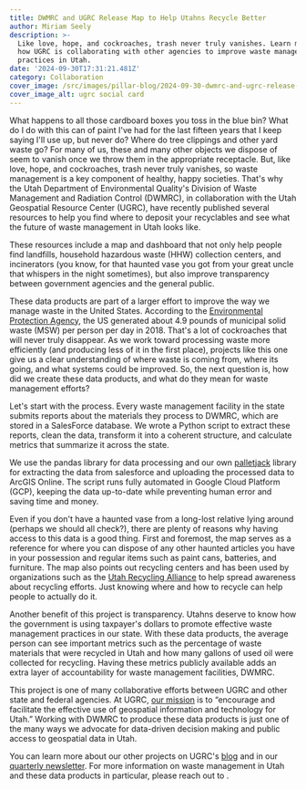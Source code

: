 ```yaml
---
title: DWMRC and UGRC Release Map to Help Utahns Recycle Better
author: Miriam Seely
description: >-
  Like love, hope, and cockroaches, trash never truly vanishes. Learn more about
  how UGRC is collaborating with other agencies to improve waste management
  practices in Utah.
date: '2024-09-30T17:31:21.481Z'
category: Collaboration
cover_image: /src/images/pillar-blog/2024-09-30-dwmrc-and-ugrc-release-map-to-help-utahns-recycle-better/wmrc_ugrc_map.png
cover_image_alt: ugrc social card
---
```



What happens to all those cardboard boxes you toss in the blue bin? What do I do with this can of paint I've had for the last fifteen years that I keep saying I'll use up, but never do? Where do tree clippings and other yard waste go? For many of us, these and many other objects we dispose of seem to vanish once we throw them in the appropriate receptacle. But, like love, hope, and cockroaches, trash never truly vanishes, so waste management is a key component of healthy, happy societies. That's why the Utah Department of Environmental Quality's Division of Waste Management and Radiation Control (DWMRC), in collaboration with the Utah Geospatial Resource Center (UGRC), have recently published several resources to help you find where to deposit your recyclables and see what the future of waste management in Utah looks like.

These resources include a map and dashboard that not only help people find landfills, household hazardous waste (HHW) collection centers, and incinerators (you know, for that haunted vase you got from your great uncle that whispers in the night sometimes), but also improve transparency between government agencies and the general public.

These data products are part of a larger effort to improve the way we manage waste in the United States. According to the [Environmental Protection Agency](https://www.epa.gov/facts-and-figures-about-materials-waste-and-recycling/national-overview-facts-and-figures-materials), the US generated about 4.9 pounds of municipal solid waste (MSW) per person per day in 2018. That's a lot of cockroaches that will never truly disappear. As we work toward processing waste more efficiently (and producing less of it in the first place), projects like this one give us a clear understanding of where waste is coming from, where its going, and what systems could be improved. So, the next question is, how did we create these data products, and what do they mean for waste management efforts?

Let's start with the process. Every waste management facility in the state submits reports about the materials they process to DWMRC, which are stored in a SalesForce database. We wrote a Python script to extract these reports, clean the data, transform it into a coherent structure, and calculate metrics that summarize it across the state. 

We use the pandas library for data processing and our own [palletjack](https://github.com/agrc/palletjack) library for extracting the data from salesforce and uploading the processed data to ArcGIS Online. The script runs fully automated in Google Cloud Platform (GCP), keeping the data up-to-date while preventing human error and saving time and money.

Even if you don't have a haunted vase from a long-lost relative lying around (perhaps we should all check?), there are plenty of reasons why having access to this data is a good thing. First and foremost, the map serves as a reference for where you can dispose of any other haunted articles you have in your possession and regular items such as paint cans, batteries, and furniture. The map also points out recycling centers and has been used by organizations such as the [Utah Recycling Alliance](https://www.utahrecyclingalliance.org/post/utah-s-new-recycling-data-initiative) to help spread awareness about recycling efforts. Just knowing where and how to recycle can help people to actually do it. 

Another benefit of this project is transparency. Utahns deserve to know how the government is using taxpayer's dollars to promote effective waste management practices in our state. With these data products, the average person can see important metrics such as the percentage of waste materials that were recycled in Utah and how many gallons of used oil were collected for recycling. Having these metrics publicly available adds an extra layer of accountability for waste management facilities, DWMRC.

This project is one of many collaborative efforts between UGRC and other state and federal agencies. At UGRC, [our mission](https://gis.utah.gov/about/) is to “encourage and facilitate the effective use of geospatial information and technology for Utah.” Working with DWMRC to produce these data products is just one of the many ways we advocate for data-driven decision making and public access to geospatial data in Utah. 

You can learn more about our other projects on UGRC's [blog](/blog/) and in our [quarterly newsletter](https://s.utah.gov/ugrc-newsletter). For more information on waste management in Utah and these data products in particular, please reach out to <Contacts inline subject={frontmatter.title} contactKey='dwmrc' />.